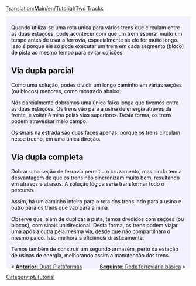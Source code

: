 [[Translation:Main/en/Tutorial/Two Tracks]]
{{en/Tabs|3|2
|Tutorial/Duas Plataformas/Pt|1. Duas Plataformas<!--
-->|Tutorial/Duas Vias/Pt|2. Duas Vias<!--
-->|Tutorial/Rede ferroviária básica/Pt|3. Rede ferroviária básica}}
<div style="padding:.5em 1em 1em 1em; border-top:none; background-color:#f1f2fe; color:#000;">
{{pt/Tutorial}}
Quando utiliza-se uma rota única para vários trens que circulam entre as duas estações, pode acontecer com que um trem esperar muito um tempo antes de usar a ferrovia, especialmente se ele for muito longo. Isso é porque ele só pode executar um trem em cada segmento (bloco) de pista ao mesmo tempo para evitar colisões.

== Via dupla parcial ==
Como uma solução, podes dividir um longo caminho em várias seções (ou blocos) menores, como mostrado abaixo.
{{en/Phototable|[[File:en/PartlyDoubleTracks.png|400px]]|Via dupla (parcial)|none}}

Nós parcialmente dobramos uma única faixa longa que tivemos entre as duas estações. Os trens vão para a usina de energia através da frente, e voltar à mina pelas vias superiores. Desta forma, os trens podem atravessar meio campo.

Os sinais na estrada são duas faces apenas, porque os trens circulam nesse trecho, em uma única direção.

== Via dupla completa ==
Dobrar uma seção de ferrovía permitiu o cruzamento, mas ainda tem a desvantagem de que os trens não sincronizam muito bem, resultando em atrasos e atrasos. A solução lógica seria transformar todo o percurso.
{{en/Phototable|[[File:en/FullyDoubleTracks.png|400px]]|Via dupla (total)|none}}

Assim, há um caminho inteiro para o rota dos trens indo para a usina e outro para os trens que vão para a mina.

Observe que, além de duplicar a pista, temos divididos com seções (ou blocos), com sinais unidirecional. Desta forma, os trens podem viajar uma após a outra pela mesma via, desde que não compartilham o mesmo palco. Isso melhora a eficiência drasticamente.

Temos também de construir um segundo armazém, perto da estação de usinas de energia, melhorando assim a manutenção dos trens.

<span style="float: left">&laquo; [[Main/pt/Tutorial/Duas Plataformas|'''Anterior:''' Duas Plataformas]]</span>
<span style="float: right">[[Main/pt/Tutorial/Rede ferroviária básica|'''Seguinte:''' Rede ferroviária básica]] &raquo;</span>
</div>
[[Category:pt/Tutorial]]